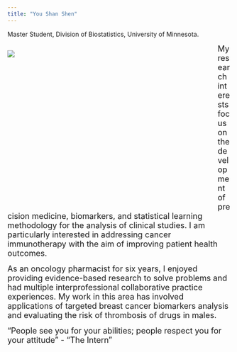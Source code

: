 ```yaml
---
title: "You Shan Shen"
---
```

Master Student, Division of Biostatistics, University of Minnesota.

<div style= "float : left; position : relative; top: 0px; width : 450px; height : 360px; padding-right: 24px; margin-bottom : 0px">

![](./plot/SF Cable car.jpg)


</div>

<font size = "4"> 
My research interests focus on the development of precision medicine, biomarkers, and statistical learning methodology for the analysis of clinical studies. I am particularly interested in addressing cancer immunotherapy with the aim of improving patient health outcomes. 
</font>  
  
  
  
<font size = "4">
As an oncology pharmacist for six years, I enjoyed providing evidence-based research to solve problems and had multiple interprofessional collaborative practice experiences. My work in this area has involved applications of targeted breast cancer biomarkers analysis and evaluating the risk of thrombosis of drugs in males.  
</font>


<font size = "4">
"People see you for your abilities; people respect you for your attitude" - "The Intern"

</font>
